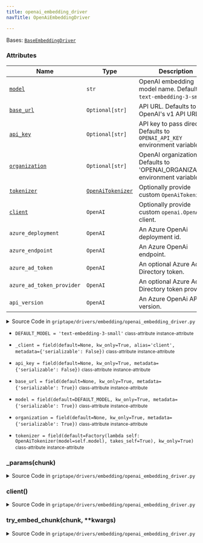 ```yaml
---
title: openai_embedding_driver
navTitle: OpenAiEmbeddingDriver

---
```


<span id="griptape.drivers.embedding.openai_embedding_driver.OpenAiEmbeddingDriver"></span>

Bases:
 [`BaseEmbeddingDriver`](./#griptape.drivers.embedding.BaseEmbeddingDriver "BaseEmbeddingDriver (griptape.drivers.embedding.BaseEmbeddingDriver)")

### Attributes

| Name                                                                                                                                                                                                                                                                                                                                                                                                                                             | Type                                                                                                                                                                                  | Description                                                                       |
| ------------------------------------------------------------------------------------------------------------------------------------------------------------------------------------------------------------------------------------------------------------------------------------------------------------------------------------------------------------------------------------------------------------------------------------------------ | ------------------------------------------------------------------------------------------------------------------------------------------------------------------------------------- | --------------------------------------------------------------------------------- |
| <a href="openai_embedding_driver.mdx#griptape.drivers.embedding.openai_embedding_driver.OpenAiEmbeddingDriver.model" title="model = field(default=DEFAULT_MODEL, kw_only=True, metadata={'serializable': True})           class-attribute       instance-attribute    (griptape.drivers.embedding.openai_embedding_driver.OpenAiEmbeddingDriver.model)"><code class="language-python">model</code></a>                                           | `str`                                                                                                                                                                                 | OpenAI embedding model name. Defaults to `text-embedding-3-small`.<br/>           |
| <a href="openai_embedding_driver.mdx#griptape.drivers.embedding.openai_embedding_driver.OpenAiEmbeddingDriver.base_url" title="base_url = field(default=None, kw_only=True, metadata={'serializable': True})           class-attribute       instance-attribute    (griptape.drivers.embedding.openai_embedding_driver.OpenAiEmbeddingDriver.base_url)"><code class="language-python">base_url</code></a>                                        | `Optional[str]`                                                                                                                                                                       | API URL. Defaults to OpenAI's v1 API URL.<br/>                                    |
| <a href="openai_embedding_driver.mdx#griptape.drivers.embedding.openai_embedding_driver.OpenAiEmbeddingDriver.api_key" title="api_key = field(default=None, kw_only=True, metadata={'serializable': False})           class-attribute       instance-attribute    (griptape.drivers.embedding.openai_embedding_driver.OpenAiEmbeddingDriver.api_key)"><code class="language-python">api_key</code></a>                                           | `Optional[str]`                                                                                                                                                                       | API key to pass directly. Defaults to `OPENAI_API_KEY` environment variable.<br/> |
| <a href="openai_embedding_driver.mdx#griptape.drivers.embedding.openai_embedding_driver.OpenAiEmbeddingDriver.organization" title="organization = field(default=None, kw_only=True, metadata={'serializable': True})           class-attribute       instance-attribute    (griptape.drivers.embedding.openai_embedding_driver.OpenAiEmbeddingDriver.organization)"><code class="language-python">organization</code></a>                        | `Optional[str]`                                                                                                                                                                       | OpenAI organization. Defaults to 'OPENAI_ORGANIZATION' environment variable.<br/> |
| <a href="openai_embedding_driver.mdx#griptape.drivers.embedding.openai_embedding_driver.OpenAiEmbeddingDriver.tokenizer" title="tokenizer = field(default=Factory(lambda self: OpenAiTokenizer(model=self.model), takes_self=True), kw_only=True)           class-attribute       instance-attribute    (griptape.drivers.embedding.openai_embedding_driver.OpenAiEmbeddingDriver.tokenizer)"><code class="language-python">tokenizer</code></a> | <a href="../../tokenizers#griptape.tokenizers.OpenAiTokenizer" title="OpenAiTokenizer (griptape.tokenizers.OpenAiTokenizer)"><code class="language-python">OpenAiTokenizer</code></a> | Optionally provide custom `OpenAiTokenizer`.<br/>                                 |
| <a href="openai_embedding_driver.mdx#griptape.drivers.embedding.openai_embedding_driver.OpenAiEmbeddingDriver.client" title="client() (griptape.drivers.embedding.openai_embedding_driver.OpenAiEmbeddingDriver.client)"><code class="language-python">client</code></a>                                                                                                                                                                         | `OpenAI`                                                                                                                                                                              | Optionally provide custom `openai.OpenAI` client.<br/>                            |
| `azure_deployment`                                                                                                                                                                                                                                                                                                                                                                                                                               | `OpenAI`                                                                                                                                                                              | An Azure OpenAi deployment id.<br/>                                               |
| `azure_endpoint`                                                                                                                                                                                                                                                                                                                                                                                                                                 | `OpenAI`                                                                                                                                                                              | An Azure OpenAi endpoint.<br/>                                                    |
| `azure_ad_token`                                                                                                                                                                                                                                                                                                                                                                                                                                 | `OpenAI`                                                                                                                                                                              | An optional Azure Active Directory token.<br/>                                    |
| `azure_ad_token_provider`                                                                                                                                                                                                                                                                                                                                                                                                                        | `OpenAI`                                                                                                                                                                              | An optional Azure Active Directory token provider.<br/>                           |
| `api_version`                                                                                                                                                                                                                                                                                                                                                                                                                                    | `OpenAI`                                                                                                                                                                              | An Azure OpenAi API version.<br/>                                                 |

<details><summary>Source Code in <code>griptape&#47;drivers&#47;embedding&#47;openai_embedding_driver.py</code></summary>

```python
@define
class OpenAiEmbeddingDriver(BaseEmbeddingDriver):
    """OpenAI Embedding Driver.

    Attributes:
        model: OpenAI embedding model name. Defaults to `text-embedding-3-small`.
        base_url: API URL. Defaults to OpenAI's v1 API URL.
        api_key: API key to pass directly. Defaults to `OPENAI_API_KEY` environment variable.
        organization: OpenAI organization. Defaults to 'OPENAI_ORGANIZATION' environment variable.
        tokenizer: Optionally provide custom `OpenAiTokenizer`.
        client: Optionally provide custom `openai.OpenAI` client.
        azure_deployment: An Azure OpenAi deployment id.
        azure_endpoint: An Azure OpenAi endpoint.
        azure_ad_token: An optional Azure Active Directory token.
        azure_ad_token_provider: An optional Azure Active Directory token provider.
        api_version: An Azure OpenAi API version.
    """

    DEFAULT_MODEL = "text-embedding-3-small"

    model: str = field(default=DEFAULT_MODEL, kw_only=True, metadata={"serializable": True})
    base_url: Optional[str] = field(default=None, kw_only=True, metadata={"serializable": True})
    api_key: Optional[str] = field(default=None, kw_only=True, metadata={"serializable": False})
    organization: Optional[str] = field(default=None, kw_only=True, metadata={"serializable": True})
    tokenizer: OpenAiTokenizer = field(
        default=Factory(lambda self: OpenAiTokenizer(model=self.model), takes_self=True),
        kw_only=True,
    )
    _client: Optional[openai.OpenAI] = field(
        default=None, kw_only=True, alias="client", metadata={"serializable": False}
    )

    @lazy_property()
    def client(self) -> openai.OpenAI:
        return openai.OpenAI(api_key=self.api_key, base_url=self.base_url, organization=self.organization)

    def try_embed_chunk(self, chunk: str, **kwargs) -> list[float]:
        # Address a performance issue in older ada models
        # https://github.com/openai/openai-python/issues/418#issuecomment-1525939500
        if self.model.endswith("001"):
            chunk = chunk.replace("\n", " ")
        return self.client.embeddings.create(**self._params(chunk)).data[0].embedding

    def _params(self, chunk: str) -> dict:
        return {"input": chunk, "model": self.model}
```

</details>

-   `DEFAULT_MODEL = 'text-embedding-3-small'` <small>class-attribute</small> <small>instance-attribute</small>  <span id="griptape.drivers.embedding.openai_embedding_driver.OpenAiEmbeddingDriver.DEFAULT_MODEL"></span> 

-   `_client = field(default=None, kw_only=True, alias='client', metadata={'serializable': False})` <small>class-attribute</small> <small>instance-attribute</small>  <span id="griptape.drivers.embedding.openai_embedding_driver.OpenAiEmbeddingDriver._client"></span> 

-   `api_key = field(default=None, kw_only=True, metadata={'serializable': False})` <small>class-attribute</small> <small>instance-attribute</small>  <span id="griptape.drivers.embedding.openai_embedding_driver.OpenAiEmbeddingDriver.api_key"></span> 

-   `base_url = field(default=None, kw_only=True, metadata={'serializable': True})` <small>class-attribute</small> <small>instance-attribute</small>  <span id="griptape.drivers.embedding.openai_embedding_driver.OpenAiEmbeddingDriver.base_url"></span> 

-   `model = field(default=DEFAULT_MODEL, kw_only=True, metadata={'serializable': True})` <small>class-attribute</small> <small>instance-attribute</small>  <span id="griptape.drivers.embedding.openai_embedding_driver.OpenAiEmbeddingDriver.model"></span> 

-   `organization = field(default=None, kw_only=True, metadata={'serializable': True})` <small>class-attribute</small> <small>instance-attribute</small>  <span id="griptape.drivers.embedding.openai_embedding_driver.OpenAiEmbeddingDriver.organization"></span> 

-   `tokenizer = field(default=Factory(lambda self: OpenAiTokenizer(model=self.model), takes_self=True), kw_only=True)` <small>class-attribute</small> <small>instance-attribute</small>  <span id="griptape.drivers.embedding.openai_embedding_driver.OpenAiEmbeddingDriver.tokenizer"></span> 

<span id="griptape.drivers.embedding.openai_embedding_driver.OpenAiEmbeddingDriver._params"></span>

### \_params(chunk)

<details><summary>Source Code in <code>griptape&#47;drivers&#47;embedding&#47;openai_embedding_driver.py</code></summary>

```python
def _params(self, chunk: str) -> dict:
    return {"input": chunk, "model": self.model}
```

</details>

<span id="griptape.drivers.embedding.openai_embedding_driver.OpenAiEmbeddingDriver.client"></span>

### client()

<details><summary>Source Code in <code>griptape&#47;drivers&#47;embedding&#47;openai_embedding_driver.py</code></summary>

```python
@lazy_property()
def client(self) -> openai.OpenAI:
    return openai.OpenAI(api_key=self.api_key, base_url=self.base_url, organization=self.organization)
```

</details>

<span id="griptape.drivers.embedding.openai_embedding_driver.OpenAiEmbeddingDriver.try_embed_chunk"></span>

### try_embed_chunk(chunk, \*\*kwargs)

<details><summary>Source Code in <code>griptape&#47;drivers&#47;embedding&#47;openai_embedding_driver.py</code></summary>

```python
def try_embed_chunk(self, chunk: str, **kwargs) -> list[float]:
    # Address a performance issue in older ada models
    # https://github.com/openai/openai-python/issues/418#issuecomment-1525939500
    if self.model.endswith("001"):
        chunk = chunk.replace("\n", " ")
    return self.client.embeddings.create(**self._params(chunk)).data[0].embedding
```

</details>
